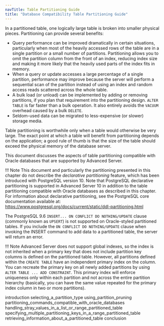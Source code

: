 ```yaml
---
navTitle: Table Partitioning Guide
title: "Database Compatibility Table Partitioning Guide"
---
```


In a partitioned table, one logically large table is broken into smaller physical pieces. Partitioning can provide several benefits:

-   Query performance can be improved dramatically in certain situations, particularly when most of the heavily accessed rows of the table are in a single partition or a small number of partitions. Partitioning allows you to omit the partition column from the front of an index, reducing index size and making it more likely that the heavily used parts of the index fits in memory.
-   When a query or update accesses a large percentage of a single partition, performance may improve because the server will perform a sequential scan of the partition instead of using an index and random access reads scattered across the whole table.
-   A bulk load (or unload) can be implemented by adding or removing partitions, if you plan that requirement into the partitioning design. `ALTER TABLE` is far faster than a bulk operation. It also entirely avoids the `VACUUM` overhead caused by a bulk `DELETE`.
-   Seldom-used data can be migrated to less-expensive (or slower) storage media.

Table partitioning is worthwhile only when a table would otherwise be very large. The exact point at which a table will benefit from partitioning depends on the application; a good rule of thumb is that the size of the table should exceed the physical memory of the database server.

This document discusses the aspects of table partitioning compatible with Oracle databases that are supported by Advanced Server.

!!! Note
    This document and particularly the partitioning presented in this chapter do not describe the *declarative partitioning* feature, which has been introduced with PostgreSQL version 10. Note that PostgreSQL declarative partitioning is supported in Advanced Server 10 in addition to the table partitioning compatible with Oracle databases as described in this chapter. For information about declarative partitioning, see the PostgreSQL core documentation available at: <https://www.postgresql.org/docs/current/static/ddl-partitioning.html>

The PostgreSQL 9.6 `INSERT... ON CONFLICT DO NOTHING/UPDATE` clause (commonly known as `UPSERT`) is not supported on Oracle-styled partitioned tables. If you include the `ON CONFLICT DO NOTHING/UPDATE` clause when invoking the INSERT command to add data to a partitioned table, the server will return an error.

!!! Note
    Advanced Server does not support global indexes, so the index is not inherited when a primary key that does not include partition key columns is defined on the partitioned table. However, all partitions defined within the `CREATE TABLE` have an independent primary index on the column. You can recreate the primary key on all newly added partitions by using `ALTER TABLE ... ADD CONSTRAINT`. This primary index will enforce uniqueness only within each partition and not across the entire partition hierarchy (basically, you can have the same value repeated for the primary index column in two or more partitions).

<div class="toctree" maxdepth="6">

introduction selecting_a_partition_type using_partition_pruning partitioning_commands_compatible_with_oracle_databases handling_stray_values_in_a_list_or_range_partitioned_table specifying_multiple_partitioning_keys_in_a_range_partitioned_table retrieving_information_about_a_partitioned_table conclusion

</div>
